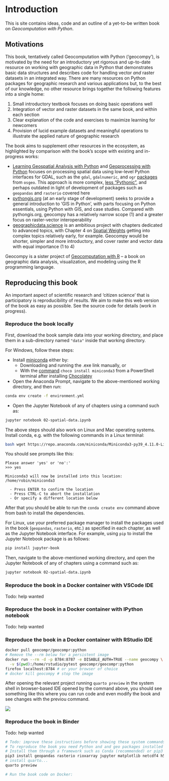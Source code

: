 
# Introduction

This is site contains ideas, code and an outline of a yet-to-be written book on *Geocomputation with Python*.

## Motivations

This book, tentatively called Geocomputation with Python ('geocompy'), is motivated by the need for an introductory yet rigorous and up-to-date resource on working with geographic data in Python that demonstrates basic data structures and describes code for handling vector *and* raster datasets in an integrated way.
There are many resources on Python packages for geographic research and various applications but, to the best of our knowledge, no other resource brings together the following features into a single home:

1. Small introductory textbook focuses on doing basic operations well
2. Integration of vector and raster datasets in the same book, and within each section
3. Clear explanation of the code and exercises to maximize learning for newcomers
4. Provision of lucid example datasets and meaningful operations to illustrate the applied nature of geographic research

The book aims to supplement other resources in the ecosystem, as highlighted by comparison with the book's scope with existing and in-progress works:

- [Learning Geospatial Analysis with Python](https://www.packtpub.com/product/learning-geospatial-analysis-with-python/9781783281138) and [Geoprocessing with Python](https://www.manning.com/books/geoprocessing-with-python) focuses on processing spatial data using low-level Python interfaces for GDAL, such as the `gdal`, `gdalnumeric`, and `ogr` [packages](https://gdal.org/api/python.html) from `osgeo`. 
This approach is more complex, [less "Pythonic"](https://rasterio.readthedocs.io/en/latest/intro.html#philosophy), and perhaps outdated in light of development of packages such as `geopandas` and `rasterio` covered here
- [pythongis.org](https://pythongis.org/) (at an early stage of development) seeks to provide a general introduction to 'GIS in Python', with parts focusing on Python essentials, using Python with GIS, and case studies. 
Compared with pythongis.org, geocompy has a relatively narrow scope (1) and a greater focus on raster-vector interoperability
- [geographicdata.science](https://geographicdata.science/book/intro.html) is an ambitious project with chapters dedicated to advanced topics, with Chapter 4 on [Spatial Weights](https://geographicdata.science/book/notebooks/04_spatial_weights.html) getting into complex topics relatively early, for example.
Geocompy would be shorter, simpler and more introductory, and cover raster and vector data with equal importance (1 to 4)

Geocompy is a sister project of [Geocomputation with R](https://geocompr.robinlovelace.net/) -- a book on geographic data analysis, visualization, and modeling using the R programming language.

## Reproducing this book
<!-- Would this live better in the README? (RL 2022-02-16) -->

An important aspect of scientific research and 'citizen science' that is participatory is reproducibility of results.
We aim to make this web version of the book as easy as possible. See the source code for details (work in progress).

### Reproduce the book locally

First, download the book sample data into your working directory, and place them in a sub-directory named `"data"` inside that working directory.

For Windows, follow these steps:

* Install [miniconda](https://docs.conda.io/en/latest/miniconda.html) either by:
  - Downloading and running the .exe link manually, or
  - With the [command](https://community.chocolatey.org/packages/miniconda3) `choco install miniconda3` from a PowerShell terminal after installing [Chocolatey](https://chocolatey.org/install)
* Open the Anaconda Prompt, navigate to the above-mentioned working directory, and then run:

```sh
conda env create -f environment.yml
```

* Open the Jupyter Notebook of any of chapters using a command such as:

```sh
jupyter notebook 02-spatial-data.ipynb
```

The above steps should also work on Linux and Mac operating systems.
Install conda, e.g. with the following commands in a Linux terminal:

```bash
bash wget https://repo.anaconda.com/miniconda/Miniconda3-py39_4.11.0-Linux-x86_64.sh
```
You should see prompts like this:

```
Please answer 'yes' or 'no':'
>>> yes

Miniconda3 will now be installed into this location:
/home/robin/miniconda3

  - Press ENTER to confirm the location
  - Press CTRL-C to abort the installation
  - Or specify a different location below
```

After that you should be able to run the `conda create env` command above from bash to install the dependencies.

For Linux, use your preferred package manager to install the packages used in the book (`geopandas`, `rasterio`, etc.) as specified in each chapter, as well as the Jupyter Notebook interface. For example, using `pip` to install the Jupyter Notebook package is as follows:

```sh
pip install jupyter-book
```

Then, navigate to the above-mentioned working directory, and open the Jupyter Notebook of any of chapters using a command such as:

```sh
jupyter notebook 02-spatial-data.ipynb
```

### Reproduce the book in a Docker container with VSCode IDE

Todo: help wanted

### Reproduce the book in a Docker container with IPython notebook

Todo: help wanted

### Reproduce the book in a Docker container with RStudio IDE

```bash
docker pull geocompr/geocompr:python
# Remove the --rm below for a persistent image
docker run --rm -d -p 8784:8787 -e DISABLE_AUTH=TRUE --name geocompy \
  -v $(pwd):/home/rstudio/pytest geocompr/geocompr:python
firefox localhost:8784 # or your browser of choice
# docker kill geocompy # stop the image
```

After opening the relevant project running `quarto preview` in the system shell in browser-based IDE opened by the command above, you should see something like this where you can run code and even modify the book and see changes with the previou command.

![](https://user-images.githubusercontent.com/1825120/156414301-bfe622c5-1290-4f85-8a21-08d2a6d77df1.png)

### Reproduce the book in Binder

Todo: help wanted

```bash
# Todo: improve these instructions before showing these system commands
# To reproduce the book you need Python and and geo packages installed
# Install them through a framework such as Conda (recommended) or pip3 as follows:
pip3 install geopandas rasterio rioxarray jupyter matplotlib netcdf4 h5netcdf 
# install quarto...
quarto preview

# Run the book code on Docker:
```


